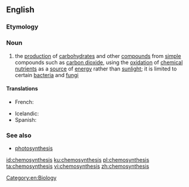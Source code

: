 ==English==
{{wikipedia}}
===Etymology===
{{prefix|chemo|synthesis|lang=en}}

===Noun===
{{en-noun|-|chemosyntheses}}

# the [[production]] of [[carbohydrate]]s and other [[compound]]s from [[simple]] compounds such as [[carbon dioxide]], using the [[oxidation]] of [[chemical]] [[nutrient]]s as a [[source]] of [[energy]] rather than [[sunlight]]; it is limited to certain [[bacteria]] and [[fungi]]

====Translations====
{{trans-top|production of carbohydrates and other compounds from simple compounds}}
* French: {{t+|fr|chimiosynthèse|f}}
{{trans-mid}}
* Icelandic: {{t|is|efnatillífun|f}}
* Spanish: {{t|es|quimiosíntesis|f}}
{{trans-bottom}}

===See also===
* [[photosynthesis]]

[[Category:en:Biology]]

[[id:chemosynthesis]]
[[ku:chemosynthesis]]
[[pl:chemosynthesis]]
[[ta:chemosynthesis]]
[[vi:chemosynthesis]]
[[zh:chemosynthesis]]